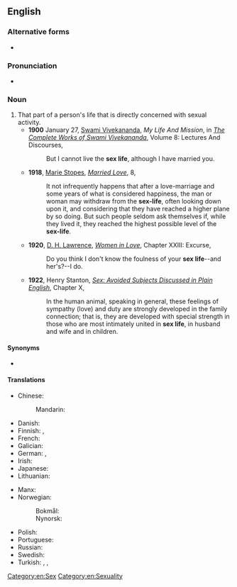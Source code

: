 {{also|sex-life}}

==English==

===Alternative forms===
* {{l|en|sex-life}}

===Pronunciation===
* {{IPA|/ˈsɛksˌlaɪf/|lang=en}}

===Noun===
{{en-noun|sex lives}}

# That part of a person's life that is directly concerned with sexual activity.
#* '''1900''' January 27, [[w:Swami Vivekananda|Swami Vivekananda]], ''My Life And Mission'', in ''[[s:The Complete Works of Swami Vivekananda/Volume 8/Lectures And Discourses/My Life And Mission|The Complete Works of Swami Vivekananda]]'', Volume 8: Lectures And Discourses,
#*: But I cannot live the '''sex life''', although I have married you.
#* '''1918''', [[w:Marie Stopes|Marie Stopes]], ''[[s:Married Love/8|Married Love]]'', 8,
#*: It not infrequently happens that after a love-marriage and some years of what is considered happiness, the man or woman may withdraw from the '''sex-life''', often looking down upon it, and considering that they have reached a higher plane by so doing. But such people seldom ask themselves if, while they lived it, they reached the highest possible level of the '''sex-life'''.
#* '''1920''', [[w:D. H. Lawrence|D. H. Lawrence]], ''[[s:Women in Love/Chapter XXIII|Women in Love]]'', Chapter XXIII: Excurse,
#*: Do you think I don't know the foulness of your '''sex life'''--and her's?--I do.
#* '''1922''', Henry Stanton, ''[[s:Sex/Chapter X|Sex: Avoided Subjects Discussed in Plain English]]'', Chapter X,
#*: In the human animal, speaking in general, these feelings of sympathy (love) and duty are strongly developed in the family connection; that is, they are developed with special strength in those who are most intimately united in '''sex life''', in husband and wife and in children.

====Synonyms====
* {{l|en|love life}}

====Translations====
{{trans-top|part of a person's life that is directly concerned with sexual activity}}
* Chinese:
*: Mandarin: {{t+|cmn|性生活|tr=xìngshēnghuó|sc=Hani}}
* Danish: {{t|da|sexliv|n}}
* Finnish: {{t|fi|sukupuolielämä}}, {{t|fi|seksielämä}}
* French: {{t|fr|vie sexuelle|f}}
* Galician: {{t|gl|vida sexual|f}}
* German: {{t+|de|Liebesleben|n}}, {{t|de|Sex-Leben|n}}
* Irish: {{t|ga|saol gnéis|m}}
* Japanese: {{t|ja|性生活|tr=せいせいかつ, seiseikatsu|sc=Jpan}}
* Lithuanian: {{t|lt|lytinis gyvenimas|m}}
{{trans-mid}}
* Manx: {{t|gv|bea cheintyssagh|f}}
* Norwegian:
*: Bokmål: {{t|nb|sexliv|n}}
*: Nynorsk: {{t|nn|sexliv|n}}
* Polish: {{t|pl|życie seksualne|n}}
* Portuguese: {{t|pt|vida sexual|f}}
* Russian: {{t|ru|сексуа́льная жизнь|f|tr=sɛksuálʹnaja žiznʹ}}
* Swedish: {{t+|sv|sexliv|n}}
* Turkish: {{t|tr|cinsel yaşam}}, {{t|tr|cinsel hayat}}, {{t|tr|seks hayatı}}
{{trans-bottom}}

[[Category:en:Sex]]
[[Category:en:Sexuality]]